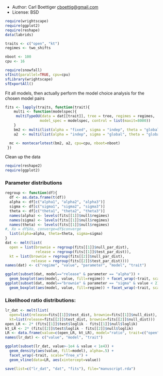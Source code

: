 * Author: Carl Boettiger <cboettig@gmail.com>
* License: BSD 


``` r
require(wrightscape)
require(ggplot2)
require(reshape)
data(labrids)
````

``` r
traits <- c("open", "kt")
regimes <- two_shifts 
````


``` r
nboot <- 100
cpu <- 16
````


``` r
require(snowfall)
sfInit(parallel=TRUE, cpu=cpu)
sfLibrary(wrightscape)
sfExportAll()
````


Fit all models, then actually perform the model choice analysis for the chosen model pairs

``` r
fits <- lapply(traits, function(trait){
	multi <- function(modelspec){ 
	 multiTypeOU(data = dat[[trait]], tree = tree, regimes = regimes, 
			    model_spec = modelspec, control = list(maxit=8000))
	}
	bm2 <- multi(list(alpha = "fixed", sigma = "indep", theta = "global")) 
	a2  <- multi(list(alpha = "indep", sigma = "global", theta = "global")) 

  mc <- montecarlotest(bm2, a2, cpu=cpu, nboot=nboot)
 })
````


Clean up the data

``` r
require(reshape2)
require(ggplot2)
````

### Parameter distributions

``` r
regroup <- function(df){
  df <- as.data.frame(t(df))
  alpha <- df[c("alpha1", "alpha2", "alpha3")]
  sigma <- df[c("sigma1", "sigma2", "sigma3")]
  theta <- df[c("theta1", "theta2", "theta3")]
  names(alpha) <- levels(fits[[1]]$null$regimes)
  names(sigma) <- levels(fits[[1]]$null$regimes)
  names(theta) <- levels(fits[[1]]$null$regimes)
#, Xo = df$Xo, converge=df$converge
  list(alpha=alpha, theta=theta, sigma=sigma)
}
dat <- melt(list(
  open = list(brownie = regroup(fits[[1]]$null_par_dist), 
              release = regroup(fits[[1]]$test_par_dist)),
  kt = list(brownie = regroup(fits[[2]]$null_par_dist),
            release = regroup(fits[[2]]$test_par_dist))))
names(dat) <- c("regime", "value", "parameter", "model", "trait")
````



``` r
ggplot(subset(dat, model=="release" & parameter == "alpha")) + 
  geom_boxplot(aes(model, value, fill=regime)) + facet_wrap(~trait, scale="free_y")
ggplot(subset(dat, model=="brownie" & parameter == "sigma" & value < 2)) + 
  geom_boxplot(aes(model, value, fill=regime)) + facet_wrap(~trait, scale="free_y")
````

### Likelihood ratio distributions:

``` r
lr_dat <- melt(list(
  open=list(release=fits[[1]]$test_dist, brownie=fits[[1]]$null_dist), 
  kt=list(release=fits[[2]]$test_dist, brownie=fits[[2]]$null_dist)))
open_LR <- 2* (fits[[1]]$test$loglik - fits[[1]]$null$loglik)
kt_LR <- 2* (fits[[2]]$test$loglik - fits[[2]]$null$loglik)
LR <- data.frame(value=c(open_LR, kt_LR), model="ratio", trait=c("open","kt"))
names(lr_dat) <- c("value", "model", "trait")
````


``` r
ggplot(subset(lr_dat, value>-1e4 & value < 1e4)) + 
  geom_density(aes(value, fill=model), alpha=.5) + 
  facet_wrap(~trait, scale="free_x") + 
  geom_vline(data=LR, aes(xintercept=value))
````

``` r
save(list=c("lr_dat", "dat", "fits"), file="manuscript.rda")
````

